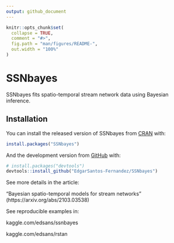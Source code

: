 ```yaml
---
output: github_document
---
```


<!-- README.md is generated from README.Rmd. Please edit that file -->

```r
knitr::opts_chunk$set(
  collapse = TRUE,
  comment = "#>",
  fig.path = "man/figures/README-",
  out.width = "100%"
)
```

# SSNbayes

<!-- badges: start -->
<!-- badges: end -->

SSNbayes fits spatio-temporal stream network data using Bayesian inference. 

## Installation

You can install the released version of SSNbayes from [CRAN](https://CRAN.R-project.org) with:

``` r
install.packages("SSNbayes")
```

And the development version from [GitHub](https://github.com/) with:

``` r
# install.packages("devtools")
devtools::install_github("EdgarSantos-Fernandez/SSNbayes")
```

See more details in the article: 

"Bayesian spatio-temporal models for stream networks" (https://arxiv.org/abs/2103.03538) 

See reproducible examples in:

kaggle.com/edsans/ssnbayes

kaggle.com/edsans/rstan




